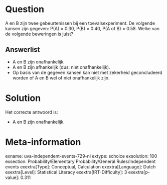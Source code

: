 Question
========

A en B zijn twee gebeurtenissen bij een toevalsexperiment. De volgende
kansen zijn gegeven: P(A) = 0.30, P(B) = 0.40, P(A of B) = 0.58. Welke
van de volgende beweringen is juist?


Answerlist
----------

* A en B zijn onafhankelijk.
* A en B zijn afhankelijk (dus: niet onafhankelijk).
* Op basis van de gegeven kansen kan niet met zekerheid geconcludeerd worden of A en B wel of niet onafhankelijk zijn.

Solution
========

Het correcte antwoord is: 

* A en B zijn onafhankelijk.

Meta-information
================
exname: uva-independent-events-729-nl
extype: schoice
exsolution: 100
exsection: Probability/Elementary Probability/General Rules/Independent events
exextra[Type]: Conceptual, Calculation
exextra[Language]: Dutch
exextra[Level]: Statistical Literacy
exextra[IRT-Difficulty]: 3
exextra[p-value]: 0.311
